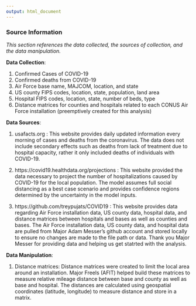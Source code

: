 ```yaml
---
output: html_document
---
```



### Source Information
*This section references the data collected, the sources of collection, and the data manipulation.*  

**Data Collection**: 

1. Confirmed Cases of COVID-19
2. Confirmed deaths from COVID-19
3. Air Force base name, MAJCOM, location, and state
4. US county FIPS codes, location, state, population, land area
5. Hospital FIPS codes, location, state, number of beds, type
6. Distance matrices for counties and hospitals related to each CONUS Air Force installation (preemptively created for this analysis)

**Data Sources**: 

1. usafacts.org : This website provides daily updated information every morning of cases and deaths from the coronavirus. The data does not include secondary effects such as deaths from lack of treatment due to hospital capacity, rather it only included deaths of individuals with COVID-19. 

2. https://covid19.healthdata.org/projections : This website provided the data necessary to project the number of hospitalizations caused by COVID-19 for the local population. The model assumes full social distancing as a best case scenario and provides confidence regions determined by the uncertainty in the model inputs. 

3. https://github.com/treypujats/COVID19 : This website provides data regarding Air Force installation data, US county data, hospital data, and distance matrices between hospitals and bases as well as counties and bases. The Air Force installation data, US county data, and hospital data are pulled from Major Adam Messer's github account and stored locally to ensure no changes are made to the file path or data. Thank you Major Messer for providing data and helping us get statrted with the analysis. 

**Data Manipulation**: 

1. Distance matrices: Distance matrices were created to limit the local area around an installation. Major Freels (AFIT) helped build these matrices to measure relative mileage distance between base and county as well as base and hospital. The distances are calculated using geospatial coordinates (latitude, longitude) to measure distance and store in a matrix.

